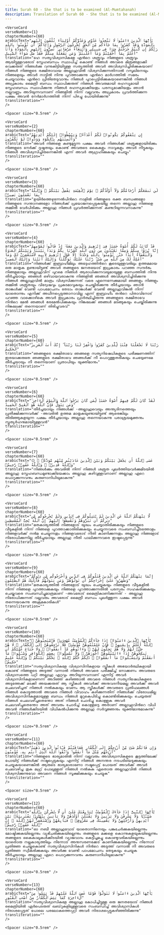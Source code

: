 ```yaml
---
title: Surah 60 - She that is to be examined (Al-Mumtahanah)  
description: Translation of Surah 60 - She that is to be examined (Al-Mumtahanah) in Malayalam
---
```







    <VerseCard 
    verseNumber={1}
    chapterNumber={60}
    arabicText="يَٰٓأَيُّهَا ٱلَّذِينَ ءَامَنُوا۟ لَا تَتَّخِذُوا۟ عَدُوِّى وَعَدُوَّكُمْ أَوْلِيَآءَ تُلْقُونَ إِلَيْهِم بِٱلْمَوَدَّةِ وَقَدْ كَفَرُوا۟ بِمَا جَآءَكُم مِّنَ ٱلْحَقِّ يُخْرِجُونَ ٱلرَّسُولَ وَإِيَّاكُمْ ۙ أَن تُؤْمِنُوا۟ بِٱللَّهِ رَبِّكُمْ إِن كُنتُمْ خَرَجْتُمْ جِهَٰدًۭا فِى سَبِيلِى وَٱبْتِغَآءَ مَرْضَاتِى ۚ تُسِرُّونَ إِلَيْهِم بِٱلْمَوَدَّةِ وَأَنَا۠ أَعْلَمُ بِمَآ أَخْفَيْتُمْ وَمَآ أَعْلَنتُمْ ۚ وَمَن يَفْعَلْهُ مِنكُمْ فَقَدْ ضَلَّ سَوَآءَ ٱلسَّبِيلِ"
    translation="ഹേ സത്യവിശ്വാസികളേ എന്‍റെ ശത്രുവും നിങ്ങളുടെ ശത്രുവും ആയിട്ടുള്ളവരോട്‌ സ്നേഹബന്ധം സ്ഥാപിച്ച്‌ കൊണ്ട്‌ നിങ്ങള്‍ അവരെ മിത്രങ്ങളാക്കി വെക്കരുത്‌ നിങ്ങള്‍ക്കു വന്നുകിട്ടിയിട്ടുള്ള സത്യത്തില്‍ അവര്‍ അവിശ്വസിച്ചിരിക്കുകയാണ്‌ നിങ്ങള്‍ നിങ്ങളുടെ രക്ഷിതാവായ അല്ലാഹുവില്‍ വിശ്വസിക്കുന്നതിനാല്‍ റസൂലിനെയും നിങ്ങളെയും അവര്‍ നാട്ടില്‍ നിന്നു പുറത്താക്കുന്നു എന്‍റെ മാര്‍ഗത്തില്‍ സമരം ചെയ്യുവാനും എന്‍റെ പ്രീതിതേടുവാനും നിങ്ങള്‍ പുറപ്പെട്ടിരിക്കുകയാണെങ്കില്‍ നിങ്ങള്‍ അപ്രകാരം മൈത്രീ ബന്ധം സ്ഥാപിക്കരുത്‌ നിങ്ങള്‍ അവരുമായി രഹസ്യമായി സ്നേഹബന്ധം സ്ഥാപിക്കുന്നു നിങ്ങള്‍ രഹസ്യമാക്കിയതും പരസ്യമാക്കിയതും ഞാന്‍ നല്ലവണ്ണം അറിയുന്നവനാണ്‌ നിങ്ങളില്‍ നിന്ന്‌ വല്ലവനും അപ്രകാരം പ്രവര്‍ത്തിക്കുന്ന പക്ഷം അവന്‍ നേര്‍മാര്‍ഗത്തില്‍ നിന്ന്‌ പിഴച്ചു പോയിരിക്കുന്നു"
    transliteration=""
    />

    <Spacer size="0.5rem" />
                
    <VerseCard 
    verseNumber={2}
    chapterNumber={60}
    arabicText="إِن يَثْقَفُوكُمْ يَكُونُوا۟ لَكُمْ أَعْدَآءًۭ وَيَبْسُطُوٓا۟ إِلَيْكُمْ أَيْدِيَهُمْ وَأَلْسِنَتَهُم بِٱلسُّوٓءِ وَوَدُّوا۟ لَوْ تَكْفُرُونَ"
    translation="അവര്‍ നിങ്ങളെ കണ്ടുമുട്ടുന്ന പക്ഷം അവര്‍ നിങ്ങള്‍ക്ക്‌ ശത്രുക്കളായിരിക്കും നിങ്ങളുടെ നേര്‍ക്ക്‌ ദുഷ്ടതയും കൊണ്ട്‌ അവരുടെ കൈകളും നാവുകളും അവര്‍ നീട്ടുകയും നിങ്ങള്‍ അവിശ്വസിച്ചിരുന്നെങ്കില്‍ എന്ന്‌ അവര്‍ ആഗ്രഹിക്കുകയും ചെയ്യും"
    transliteration=""
    />

    <Spacer size="0.5rem" />
                
    <VerseCard 
    verseNumber={3}
    chapterNumber={60}
    arabicText="لَن تَنفَعَكُمْ أَرْحَامُكُمْ وَلَآ أَوْلَٰدُكُمْ ۚ يَوْمَ ٱلْقِيَٰمَةِ يَفْصِلُ بَيْنَكُمْ ۚ وَٱللَّهُ بِمَا تَعْمَلُونَ بَصِيرٌۭ"
    translation="ഉയിര്‍ത്തെഴുന്നേല്‍പിന്‍റെ നാളില്‍ നിങ്ങളുടെ രക്ത ബന്ധങ്ങളോ നിങ്ങളുടെ സന്താനങ്ങളോ നിങ്ങള്‍ക്ക്‌ പ്രയോജനപ്പെടുകയില്ല തന്നെ അല്ലാഹു നിങ്ങളെ തമ്മില്‍ വേര്‍പിരിക്കും അല്ലാഹു നിങ്ങള്‍ പ്രവര്‍ത്തിക്കുന്നത്‌ കണ്ടറിയുന്നവനാകുന്നു"
    transliteration=""
    />

    <Spacer size="0.5rem" />
                
    <VerseCard 
    verseNumber={4}
    chapterNumber={60}
    arabicText="قَدْ كَانَتْ لَكُمْ أُسْوَةٌ حَسَنَةٌۭ فِىٓ إِبْرَٰهِيمَ وَٱلَّذِينَ مَعَهُۥٓ إِذْ قَالُوا۟ لِقَوْمِهِمْ إِنَّا بُرَءَٰٓؤُا۟ مِنكُمْ وَمِمَّا تَعْبُدُونَ مِن دُونِ ٱللَّهِ كَفَرْنَا بِكُمْ وَبَدَا بَيْنَنَا وَبَيْنَكُمُ ٱلْعَدَٰوَةُ وَٱلْبَغْضَآءُ أَبَدًا حَتَّىٰ تُؤْمِنُوا۟ بِٱللَّهِ وَحْدَهُۥٓ إِلَّا قَوْلَ إِبْرَٰهِيمَ لِأَبِيهِ لَأَسْتَغْفِرَنَّ لَكَ وَمَآ أَمْلِكُ لَكَ مِنَ ٱللَّهِ مِن شَىْءٍۢ ۖ رَّبَّنَا عَلَيْكَ تَوَكَّلْنَا وَإِلَيْكَ أَنَبْنَا وَإِلَيْكَ ٱلْمَصِيرُ"
    translation="നിങ്ങള്‍ക്ക്‌ ഇബ്രാഹീമിലും അദ്ദേഹത്തിന്‍റെ കൂടെയുള്ളവരിലും ഉത്തമമായ ഒരു മാതൃക ഉണ്ടായിട്ടുണ്ട്‌ അവര്‍ തങ്ങളുടെ ജനതയോട്‌ ഇപ്രകാരം പറഞ്ഞ സന്ദര്‍ഭം നിങ്ങളുമായും അല്ലാഹുവിന്‌ പുറമെ നിങ്ങള്‍ ആരാധിക്കുന്നവയുമായുള്ള ബന്ധത്തില്‍ നിന്നു തീര്‍ച്ചയായും ഞങ്ങള്‍ ഒഴിവായവരാകുന്നു നിങ്ങളില്‍ ഞങ്ങള്‍ അവിശ്വസിച്ചിരിക്കുന്നു നിങ്ങള്‍ അല്ലാഹുവില്‍ മാത്രം വിശ്വസിക്കുന്നത്‌ വരെ എന്നെന്നേക്കുമായി ഞങ്ങളും നിങ്ങളും തമ്മില്‍ ശത്രുതയും വിദ്വേഷവും പ്രകടമാവുകയും ചെയ്തിരിക്കുന്നു തീര്‍ച്ചയായും ഞാന്‍ താങ്കള്‍ക്ക്‌ വേണ്ടി പാപമോചനം തേടാം താങ്കള്‍ക്ക്‌ വേണ്ടി അല്ലാഹുവിങ്കല്‍ നിന്ന്‌ യാതൊന്നും എനിക്ക്‌ അധീനപ്പെടുത്താനാവില്ല എന്ന്‌ ഇബ്രാഹീം തന്‍റെ പിതാവിനോട്‌ പറഞ്ഞ വാക്കൊഴികെ അവര്‍ ഇപ്രകാരം പ്രാര്‍ത്ഥിച്ചിരുന്നു ഞങ്ങളുടെ രക്ഷിതാവേ നിന്‍റെ മേല്‍ ഞങ്ങള്‍ ഭരമേല്‍പിക്കുകയും നിങ്കലേക്ക്‌ ഞങ്ങള്‍ മടങ്ങുകയും ചെയ്തിരിക്കുന്നു നിങ്കലേക്ക്‌ തന്നെയാണ്‌ തിരിച്ചുവരവ്‌"
    transliteration=""
    />

    <Spacer size="0.5rem" />
                
    <VerseCard 
    verseNumber={5}
    chapterNumber={60}
    arabicText="رَبَّنَا لَا تَجْعَلْنَا فِتْنَةًۭ لِّلَّذِينَ كَفَرُوا۟ وَٱغْفِرْ لَنَا رَبَّنَآ ۖ إِنَّكَ أَنتَ ٱلْعَزِيزُ ٱلْحَكِيمُ"
    translation="ഞങ്ങളുടെ രക്ഷിതാവേ ഞങ്ങളെ സത്യനിഷേധികളുടെ പരീക്ഷണത്തിന്‌ ഇരയാക്കരുതേ ഞങ്ങളുടെ രക്ഷിതാവേ ഞങ്ങള്‍ക്ക്‌ നീ പൊറുത്തുതരികയും ചെയ്യേണമേ തീര്‍ച്ചയായും നീ തന്നെയാണ്‌ പ്രതാപിയും യുക്തിമാനും"
    transliteration=""
    />

    <Spacer size="0.5rem" />
                
    <VerseCard 
    verseNumber={6}
    chapterNumber={60}
    arabicText="لَقَدْ كَانَ لَكُمْ فِيهِمْ أُسْوَةٌ حَسَنَةٌۭ لِّمَن كَانَ يَرْجُوا۟ ٱللَّهَ وَٱلْيَوْمَ ٱلْءَاخِرَ ۚ وَمَن يَتَوَلَّ فَإِنَّ ٱللَّهَ هُوَ ٱلْغَنِىُّ ٱلْحَمِيدُ"
    translation="തീര്‍ച്ചയായും നിങ്ങള്‍ക്ക്‌ -അല്ലാഹുവെയും അന്ത്യദിനത്തെയും പ്രതീക്ഷിക്കുന്നവര്‍ക്ക്‌ -അവരില്‍ ഉത്തമ മാതൃകയുണ്ടായിട്ടുണ്ട്‌ ആരെങ്കിലും തിരിഞ്ഞുകളയുന്ന പക്ഷം തീര്‍ച്ചയായും അല്ലാഹു തന്നെയാകുന്നു പരാശ്രയമുക്തനും സ്തുത്യര്‍ഹനുമായിട്ടുള്ളവന്‍"
    transliteration=""
    />

    <Spacer size="0.5rem" />
                
    <VerseCard 
    verseNumber={7}
    chapterNumber={60}
    arabicText="۞ عَسَى ٱللَّهُ أَن يَجْعَلَ بَيْنَكُمْ وَبَيْنَ ٱلَّذِينَ عَادَيْتُم مِّنْهُم مَّوَدَّةًۭ ۚ وَٱللَّهُ قَدِيرٌۭ ۚ وَٱللَّهُ غَفُورٌۭ رَّحِيمٌۭ"
    translation="നിങ്ങള്‍ക്കും അവരില്‍ നിന്ന്‌ നിങ്ങള്‍ ശത്രുത പുലര്‍ത്തിയവര്‍ക്കുമിടയില്‍ അല്ലാഹു സ്നേഹബന്ധമുണ്ടാക്കിയേക്കാം അല്ലാഹു കഴിവുള്ളവനാണ്‌ അല്ലാഹു ഏറെ പൊറുക്കുന്നവനും കരുണാനിധിയുമാകുന്നു"
    transliteration=""
    />

    <Spacer size="0.5rem" />
                
    <VerseCard 
    verseNumber={8}
    chapterNumber={60}
    arabicText="لَّا يَنْهَىٰكُمُ ٱللَّهُ عَنِ ٱلَّذِينَ لَمْ يُقَٰتِلُوكُمْ فِى ٱلدِّينِ وَلَمْ يُخْرِجُوكُم مِّن دِيَٰرِكُمْ أَن تَبَرُّوهُمْ وَتُقْسِطُوٓا۟ إِلَيْهِمْ ۚ إِنَّ ٱللَّهَ يُحِبُّ ٱلْمُقْسِطِينَ"
    translation="മതകാര്യത്തില്‍ നിങ്ങളോട്‌ യുദ്ധം ചെയ്യാതിരിക്കുകയും നിങ്ങളുടെ വീടുകളില്‍ നിന്ന്‌ നിങ്ങളെ പുറത്താക്കാതിരിക്കുകയും ചെയ്യുന്നവരെ സംബന്ധിച്ചിടത്തോളം നിങ്ങളവര്‍ക്ക്‌ നന്‍മ ചെയ്യുന്നതും നിങ്ങളവരോട്‌ നീതി കാണിക്കുന്നതും അല്ലാഹു നിങ്ങളോട്‌ നിരോധിക്കുന്നില്ല തീര്‍ച്ചയായും അല്ലാഹു നീതി പാലിക്കുന്നവരെ ഇഷ്ടപ്പെടുന്നു"
    transliteration=""
    />

    <Spacer size="0.5rem" />
                
    <VerseCard 
    verseNumber={9}
    chapterNumber={60}
    arabicText="إِنَّمَا يَنْهَىٰكُمُ ٱللَّهُ عَنِ ٱلَّذِينَ قَٰتَلُوكُمْ فِى ٱلدِّينِ وَأَخْرَجُوكُم مِّن دِيَٰرِكُمْ وَظَٰهَرُوا۟ عَلَىٰٓ إِخْرَاجِكُمْ أَن تَوَلَّوْهُمْ ۚ وَمَن يَتَوَلَّهُمْ فَأُو۟لَٰٓئِكَ هُمُ ٱلظَّٰلِمُونَ"
    translation="മതകാര്യത്തില്‍ നിങ്ങളോട്‌ യുദ്ധം ചെയ്യുകയും നിങ്ങളുടെ വീടുകളില്‍ നിന്ന്‌ നിങ്ങളെ പുറത്താക്കുകയും നിങ്ങളെ പുറത്താക്കുന്നതില്‍ പരസ്പരം സഹകരിക്കുകയും ചെയ്തവരെ സംബന്ധിച്ചുമാത്രമാണ്‌ -അവരോട്‌ മൈത്രികാണിക്കുന്നത്‌ - അല്ലാഹു നിരോധിക്കുന്നത്‌ വല്ലവരും അവരോട്‌ മൈത്രീ ബന്ധം പുലര്‍ത്തുന്ന പക്ഷം അവര്‍ തന്നെയാകുന്നു അക്രമകാരികള്‍"
    transliteration=""
    />

    <Spacer size="0.5rem" />
                
    <VerseCard 
    verseNumber={10}
    chapterNumber={60}
    arabicText="يَٰٓأَيُّهَا ٱلَّذِينَ ءَامَنُوٓا۟ إِذَا جَآءَكُمُ ٱلْمُؤْمِنَٰتُ مُهَٰجِرَٰتٍۢ فَٱمْتَحِنُوهُنَّ ۖ ٱللَّهُ أَعْلَمُ بِإِيمَٰنِهِنَّ ۖ فَإِنْ عَلِمْتُمُوهُنَّ مُؤْمِنَٰتٍۢ فَلَا تَرْجِعُوهُنَّ إِلَى ٱلْكُفَّارِ ۖ لَا هُنَّ حِلٌّۭ لَّهُمْ وَلَا هُمْ يَحِلُّونَ لَهُنَّ ۖ وَءَاتُوهُم مَّآ أَنفَقُوا۟ ۚ وَلَا جُنَاحَ عَلَيْكُمْ أَن تَنكِحُوهُنَّ إِذَآ ءَاتَيْتُمُوهُنَّ أُجُورَهُنَّ ۚ وَلَا تُمْسِكُوا۟ بِعِصَمِ ٱلْكَوَافِرِ وَسْـَٔلُوا۟ مَآ أَنفَقْتُمْ وَلْيَسْـَٔلُوا۟ مَآ أَنفَقُوا۟ ۚ ذَٰلِكُمْ حُكْمُ ٱللَّهِ ۖ يَحْكُمُ بَيْنَكُمْ ۚ وَٱللَّهُ عَلِيمٌ حَكِيمٌۭ"
    translation="സത്യവിശ്വാസികളേ വിശ്വാസിനികളായ സ്ത്രീകള്‍ അഭയാര്‍ത്ഥികളായി കൊണ്ട്‌ നിങ്ങളുടെ അടുത്ത്‌ വന്നാല്‍ നിങ്ങള്‍ അവരെ പരീക്ഷിച്ച്‌ നോക്കണം അവരുടെ വിശ്വാസത്തെ പറ്റി അല്ലാഹു ഏറ്റവും അറിയുന്നവനാണ്‌ എന്നിട്ട്‌ അവര്‍ വിശ്വാസിനികളാണെന്ന്‌ അറിഞ്ഞ്‌ കഴിഞ്ഞാല്‍ അവരെ നിങ്ങള്‍ സത്യനിഷേധികളുടെ അടുത്തേക്ക്‌ മടക്കി അയക്കരുത്‌ ആ സ്ത്രീകള്‍ അവര്‍ക്ക്‌ അനുവദനീയമല്ല അവര്‍ക്ക്‌ അവര്‍ ചെലവഴിച്ചത്‌ നിങ്ങള്‍ നല്‍കുകയും വേണം ആ സ്ത്രീകള്‍ക്ക്‌ അവരുടെ പ്രതിഫലങ്ങള്‍ നിങ്ങള്‍ കൊടുത്താല്‍ അവരെ നിങ്ങള്‍ വിവാഹം കഴിക്കുന്നതിന്‌ നിങ്ങള്‍ക്ക്‌ വിരോധമില്ല അവിശ്വാസിനികളുമായുള്ള ബന്ധം നിങ്ങള്‍ മുറുകെപിടിച്ചു കൊണ്ടിരിക്കുകയും ചെയ്യരുത്‌ നിങ്ങള്‍ ചെലവഴിച്ചതെന്തോ അത്‌ നിങ്ങള്‍ ചോദിച്ചു കൊള്ളുക അവര്‍ ചെലവഴിച്ചതെന്തോ അത്‌ അവരും ചോദിച്ച്‌ കൊള്ളട്ടെ അതാണ്‌ അല്ലാഹുവിന്‍റെ വിധി അവന്‍ നിങ്ങള്‍ക്കിടയില്‍ വിധികല്‍പിക്കുന്നു അല്ലാഹു സര്‍വ്വജ്ഞനും യുക്തിമാനുമാകുന്നു"
    transliteration=""
    />

    <Spacer size="0.5rem" />
                
    <VerseCard 
    verseNumber={11}
    chapterNumber={60}
    arabicText="وَإِن فَاتَكُمْ شَىْءٌۭ مِّنْ أَزْوَٰجِكُمْ إِلَى ٱلْكُفَّارِ فَعَاقَبْتُمْ فَـَٔاتُوا۟ ٱلَّذِينَ ذَهَبَتْ أَزْوَٰجُهُم مِّثْلَ مَآ أَنفَقُوا۟ ۚ وَٱتَّقُوا۟ ٱللَّهَ ٱلَّذِىٓ أَنتُم بِهِۦ مُؤْمِنُونَ"
    translation="നിങ്ങളുടെ ഭാര്യമാരില്‍ നിന്ന്‌ വല്ലവരും അവിശ്വാസികളുടെ കൂട്ടത്തിലേക്ക്‌ പോയിട്ട്‌ നിങ്ങള്‍ക്ക്‌ നഷ്ടപ്പെടുകയും എന്നിട്ട്‌ നിങ്ങള്‍ അനന്തര നടപടിയെടുക്കുകയും ചെയ്യുകയാണെങ്കില്‍ ആരുടെ ഭാര്യമാരാണോ നഷ്ടപ്പെട്ട്‌ പോയത്‌ അവര്‍ക്ക്‌ അവര്‍ ചെലവഴിച്ച തുക മഹ്ര് പോലുള്ളത്‌ നിങ്ങള്‍ നല്‍കുക ഏതൊരു അല്ലാഹുവില്‍ നിങ്ങള്‍ വിശ്വസിക്കുന്നുവോ അവനെ നിങ്ങള്‍ സൂക്ഷിക്കുകയും ചെയ്യുക"
    transliteration=""
    />

    <Spacer size="0.5rem" />
                
    <VerseCard 
    verseNumber={12}
    chapterNumber={60}
    arabicText="يَٰٓأَيُّهَا ٱلنَّبِىُّ إِذَا جَآءَكَ ٱلْمُؤْمِنَٰتُ يُبَايِعْنَكَ عَلَىٰٓ أَن لَّا يُشْرِكْنَ بِٱللَّهِ شَيْـًۭٔا وَلَا يَسْرِقْنَ وَلَا يَزْنِينَ وَلَا يَقْتُلْنَ أَوْلَٰدَهُنَّ وَلَا يَأْتِينَ بِبُهْتَٰنٍۢ يَفْتَرِينَهُۥ بَيْنَ أَيْدِيهِنَّ وَأَرْجُلِهِنَّ وَلَا يَعْصِينَكَ فِى مَعْرُوفٍۢ ۙ فَبَايِعْهُنَّ وَٱسْتَغْفِرْ لَهُنَّ ٱللَّهَ ۖ إِنَّ ٱللَّهَ غَفُورٌۭ رَّحِيمٌۭ"
    translation="ഓ നബീ അല്ലാഹുവോട്‌ യാതൊന്നിനെയും പങ്കുചേര്‍ക്കുകയില്ലെന്നും മോഷ്ടിക്കുകയില്ലെന്നും വ്യഭിചരിക്കുകയില്ലെന്നും തങ്ങളുടെ മക്കളെ കൊന്നുകളയുകയില്ലെന്നും തങ്ങളുടെ കൈകാലുകള്‍ക്കിടയില്‍ വ്യാജവാദം കെട്ടിച്ചമച്ചു കൊണ്ടുവരികയില്ലെന്നും യാതൊരു നല്ലകാര്യത്തിലും നിന്നോട്‌ അനുസരണക്കേട്‌ കാണിക്കുകയില്ലെന്നും നിന്നോട്‌ പ്രതിജ്ഞ ചെയ്തുകൊണ്ട്‌ സത്യവിശ്വാസിനികള്‍ നിന്‍റെ അടുത്ത്‌ വന്നാല്‍ നീ അവരുടെ പ്രതിജ്ഞ സ്വീകരിക്കുകയും അവര്‍ക്കു വേണ്ടി പാപമോചനം തേടുകയും ചെയ്യുക തീര്‍ച്ചയായും അല്ലാഹു ഏറെ പൊറുക്കുന്നവനും കരുണാനിധിയുമാകുന്നു"
    transliteration=""
    />

    <Spacer size="0.5rem" />
                
    <VerseCard 
    verseNumber={13}
    chapterNumber={60}
    arabicText="يَٰٓأَيُّهَا ٱلَّذِينَ ءَامَنُوا۟ لَا تَتَوَلَّوْا۟ قَوْمًا غَضِبَ ٱللَّهُ عَلَيْهِمْ قَدْ يَئِسُوا۟ مِنَ ٱلْءَاخِرَةِ كَمَا يَئِسَ ٱلْكُفَّارُ مِنْ أَصْحَٰبِ ٱلْقُبُورِ"
    translation="സത്യവിശ്വാസികളേ അല്ലാഹു കോപിച്ചിട്ടുള്ള ഒരു ജനതയോട്‌ നിങ്ങള്‍ മൈത്രിയില്‍ ഏര്‍പെടരുത്‌ ഖബ്‌റുകളിലുള്ളവരെ സംബന്ധിച്ച്‌ അവിശ്വാസികള്‍ നിരാശപ്പെട്ടത്‌ പോലെ പരലോകത്തെപ്പറ്റി അവര്‍ നിരാശപ്പെട്ടുകഴിഞ്ഞിരിക്കുന്നു"
    transliteration=""
    />

    <Spacer size="0.5rem" />
                